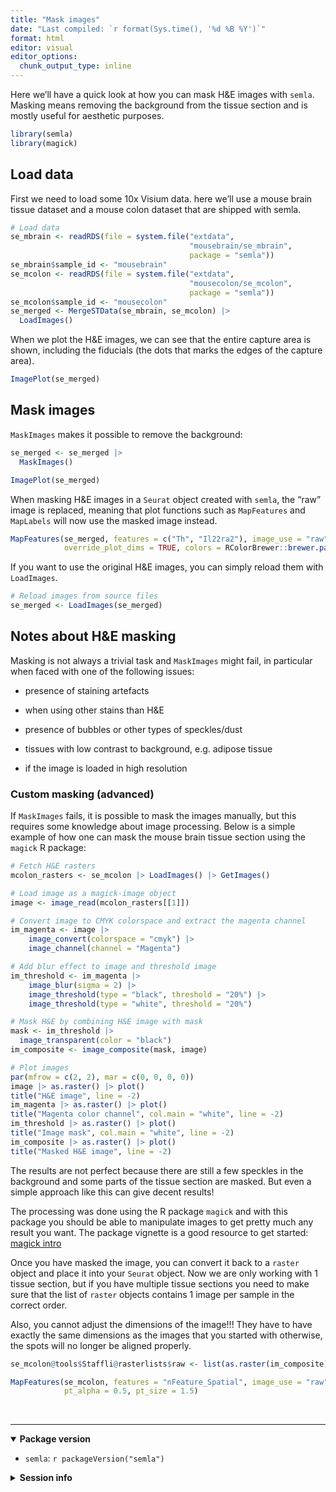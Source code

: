 ```yaml
---
title: "Mask images"
date: "Last compiled: `r format(Sys.time(), '%d %B %Y')`"
format: html
editor: visual
editor_options: 
  chunk_output_type: inline
---
```


Here we'll have a quick look at how you can mask H&E images with `semla`. Masking means removing the background from the tissue section and is mostly useful for aesthetic purposes.

```r
library(semla)
library(magick)
```

## Load data

First we need to load some 10x Visium data. here we'll use a mouse brain tissue dataset and a mouse colon dataset that are shipped with semla.

```r
# Load data
se_mbrain <- readRDS(file = system.file("extdata", 
                                        "mousebrain/se_mbrain", 
                                        package = "semla"))
se_mbrain$sample_id <- "mousebrain"
se_mcolon <- readRDS(file = system.file("extdata", 
                                        "mousecolon/se_mcolon", 
                                        package = "semla"))
se_mcolon$sample_id <- "mousecolon"
se_merged <- MergeSTData(se_mbrain, se_mcolon) |> 
  LoadImages()
```

When we plot the H&E images, we can see that the entire capture area is shown, including the fiducials (the dots that marks the edges of the capture area).

```r
ImagePlot(se_merged)
```

## Mask images

`MaskImages` makes it possible to remove the background:

```r
se_merged <- se_merged |> 
  MaskImages()

ImagePlot(se_merged)
```

When masking H&E images in a `Seurat` object created with `semla`, the "raw" image is replaced, meaning that plot functions such as `MapFeatures` and `MapLabels` will now use the masked image instead.

```r
MapFeatures(se_merged, features = c("Th", "Il22ra2"), image_use = "raw", 
            override_plot_dims = TRUE, colors = RColorBrewer::brewer.pal(n = 9, name = "Spectral") |> rev())
```

If you want to use the original H&E images, you can simply reload them with `LoadImages`.

```r
# Reload images from source files
se_merged <- LoadImages(se_merged)
```

## Notes about H&E masking

Masking is not always a trivial task and `MaskImages` might fail, in particular when faced with one of the following issues:

-   presence of staining artefacts

-   when using other stains than H&E

-   presence of bubbles or other types of speckles/dust

-   tissues with low contrast to background, e.g. adipose tissue

-   if the image is loaded in high resolution

### Custom masking (advanced)

If `MaskImages` fails, it is possible to mask the images manually, but this requires some knowledge about image processing. Below is a simple example of how one can mask the mouse brain tissue section using the `magick` R package:

```r

# Fetch H&E rasters 
mcolon_rasters <- se_mcolon |> LoadImages() |> GetImages()

# Load image as a magick-image object
image <- image_read(mcolon_rasters[[1]])

# Convert image to CMYK colorspace and extract the magenta channel
im_magenta <- image |>
    image_convert(colorspace = "cmyk") |>
    image_channel(channel = "Magenta")

# Add blur effect to image and threshold image
im_threshold <- im_magenta |>
    image_blur(sigma = 2) |>
    image_threshold(type = "black", threshold = "20%") |>
    image_threshold(type = "white", threshold = "20%") 

# Mask H&E by combining H&E image with mask
mask <- im_threshold |> 
  image_transparent(color = "black")
im_composite <- image_composite(mask, image)

# Plot images
par(mfrow = c(2, 2), mar = c(0, 0, 0, 0))
image |> as.raster() |> plot()
title("H&E image", line = -2)
im_magenta |> as.raster() |> plot()
title("Magenta color channel", col.main = "white", line = -2)
im_threshold |> as.raster() |> plot()
title("Image mask", col.main = "white", line = -2)
im_composite |> as.raster() |> plot()
title("Masked H&E image", line = -2)
```

The results are not perfect because there are still a few speckles in the background and some parts of the tissue section are masked. But even a simple approach like this can give decent results!

The processing was done using the R package `magick` and with this package you should be able to manipulate images to get pretty much any result you want. The package vignette is a good resource to get started: [magick intro](https://cran.r-project.org/web/packages/magick/vignettes/intro.html)

Once you have masked the image, you can convert it back to a `raster` object and place it into your `Seurat` object. Now we are only working with 1 tissue section, but if you have multiple tissue sections you need to make sure that the list of `raster` objects contains 1 image per sample in the correct order.

Also, you cannot adjust the dimensions of the image!!! They have to have exactly the same dimensions as the images that you started with otherwise, the spots will no longer be aligned properly.

```r
se_mcolon@tools$Staffli@rasterlists$raw <- list(as.raster(im_composite))

MapFeatures(se_mcolon, features = "nFeature_Spatial", image_use = "raw", 
            pt_alpha = 0.5, pt_size = 1.5)
```

<br>

------------------------------------------------------------------------

<details open>

<summary>**Package version**</summary>

-   `semla`: `r packageVersion("semla")`

</details>

<details>

<summary>**Session info**</summary>

```r
sessionInfo()
```

</details>

<br>
